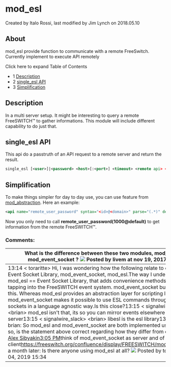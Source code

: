 
# mod_esl 

 Created by  Italo Rossi, last modified by  Jim Lynch on 2018.05.10

## About

mod\_esl provide function to communicate with a remote FreeSwitch. Currently implement to execute API remotely

Click here to expand Table of Contents

* 1 [Description](#description)
* 2 [single\_esl API](#single_esl-api)
* 3 [Simplification](#simplification)

## Description

In a multi server setup. It might be interesting to query a remote FreeSWITCH™ to gather informations. This module will include different capability to do just that.

## single_esl API

This api do a passtruth of an API request to a remote server and return the result.

```xml
single_esl [<user>]|<password> <host>[:<port>] <timeout> <remote api> <arguments>
```

## Simplification

To make things simpler for day to day use, you can use feature from [mod\_abstraction](mod_abstraction_1966663.mdx#about). Here an example:

```xml
<api name="remote_user_password" syntax="<id>@<domain>" parse="(.*)" destination="single_esl" argument="|ClueCon 192.168.1.2 5000 user_data $1 var effective_caller_id_name"/>
```

Now you only need to call **remote\_user\_password(1000@default)** to get information from the remote FreeSWITCH™.

### Comments:

| What is the difference between these two modules, **mod\_esl** and **mod\_event\_socket** ? ![](/images/icons/contenttypes/comment_16.png) Posted by livem at nov 19, 2017 21:52                                                                                                                                                                                                                                                                                                                                                                                                                                                                                                                                                                                                                                                                                                                                                                                                                                                                                                                                                                                                                                                                                                                                           |
| ------------------------------------------------------------------------------------------------------------------------------------------------------------------------------------------------------------------------------------------------------------------------------------------------------------------------------------------------------------------------------------------------------------------------------------------------------------------------------------------------------------------------------------------------------------------------------------------------------------------------------------------------------------------------------------------------------------------------------------------------------------------------------------------------------------------------------------------------------------------------------------------------------------------------------------------------------------------------------------------------------------------------------------------------------------------------------------------------------------------------------------------------------------------------------------------------------------------------------------------------------------------------------------------------------------------------- |
| 13:14 &lt; toraritte> Hi, I was wondering how the following relate to each other: Event Socket Library, mod\_event\_socket, mod\_esl.The way I understand it, mod\_esl == Event Socket Library, that adds convenience methods and allows tapping into the FreeSWITCH event system. mod\_event\_socket builds on top of this. Whereas mod\_esl provides an abstraction layer for scripting languages, mod\_event\_socket makes it possible to use ESL commands through network sockets in a language agnostic way.Is this close?13:15 &lt; signalwire\_slack> &lt;brian> mod\_esl isn't that, its so you can mirror events elsewhere or to another server13:15 &lt; signalwire\_slack> &lt;brian> libesl is the esl library13:21 &lt; toraritte> brian: So mod\_esl and mod\_event\_socket are both implemented using libesl? If so, is the statement above correct regarding how they differ from each other?[Alex Sibyakin](https://app.slack.com/team/UDCJ47VU2)[3:05 PM](https://signalwire-community.slack.com/archives/CDC8H14PN/p1572908749429700)think of mod\_event\_socket as server and of mod\_esl as client<https://freeswitch.org/confluence/display/FREESWITCH/mod%5Fesl>Update a month later: Is there anyone using mod\_esl at all? ![](/images/icons/contenttypes/comment_16.png) Posted by toraritte at nov 04, 2019 15:34 |


